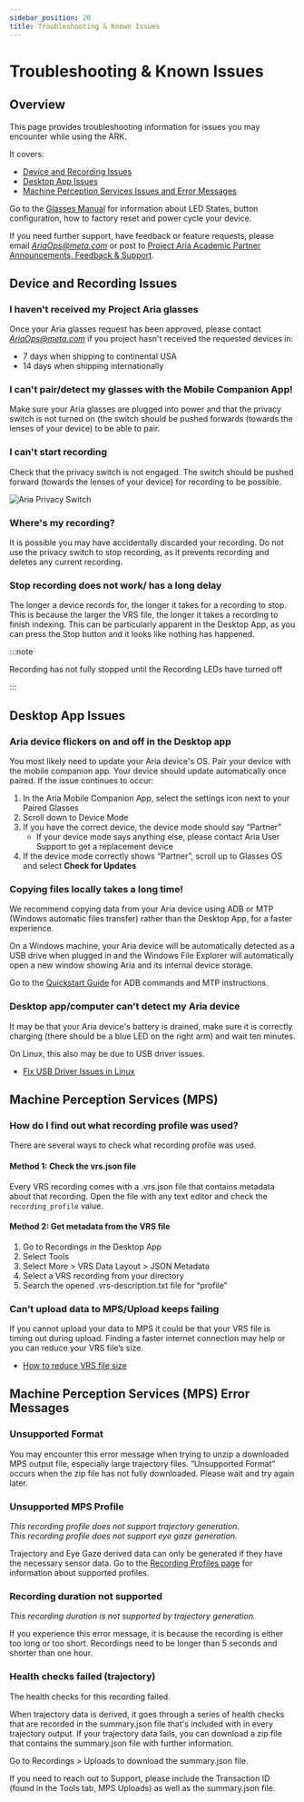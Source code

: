 ```yaml
---
sidebar_position: 20
title: Troubleshooting & Known Issues
---
```

# Troubleshooting & Known Issues

## Overview
This page provides troubleshooting information for issues you may encounter while using the ARK.

It covers:
  - [Device and Recording Issues](#device-and-recording-issues)
  - [Desktop App Issues](#desktop-app-issues)
  - [Machine Perception Services Issues and Error Messages](#machine-perception-services-mps)

Go to the [Glasses Manual](/docs/ARK/glasses_manual/glasses_user_manual.mdx) for information about LED States, button configuration, how to factory reset and power cycle your device.

If you need further support, have feedback or feature requests, please email [_AriaOps@meta.com_](mailto:AriaOps@meta.com) or post to [Project Aria Academic Partner Announcements, Feedback & Support](https://fb.workplace.com/groups/1137227200340269).


## Device and Recording Issues

### I haven't received my Project Aria glasses

Once your Aria glasses request has been approved, please contact [_AriaOps@meta.com_](mailto:AriaOps@meta.com) if you project hasn't received the requested devices in:

* 7 days when shipping to continental USA
* 14 days when shipping internationally


### I can't pair/detect my glasses with the Mobile Companion App!

Make sure your Aria glasses are plugged into power and that the privacy switch is not turned on (the switch should be pushed forwards (towards the lenses of your device) to be able to pair.


### I can't start recording

Check that the privacy switch is not engaged. The switch should be pushed forward (towards the lenses of your device) for recording to be possible.

![Aria Privacy Switch](/img/ARK/glasses_manual/aria_privacy_switch.png)

### Where's my recording?

It is possible you may have accidentally discarded your recording.  Do not use the privacy switch to stop recording, as it prevents recording and deletes any current recording.

### Stop recording does not work/ has a long delay
The longer a device records for, the longer it takes for a recording to stop. This is because the larger the VRS file, the longer it takes a recording to finish indexing. This can be particularly apparent in the Desktop App, as you can press the Stop button and it looks like nothing has happened.

:::note

Recording has not fully stopped until the Recording LEDs have turned off

:::

## Desktop App Issues

### Aria device flickers on and off in the Desktop app

You most likely need to update your Aria device's OS. Pair your device with the mobile companion app. Your device should update automatically once paired. If the issue continues to occur:


1. In the Aria Mobile Companion App, select the settings icon next to your Paired Glasses
2. Scroll down to Device Mode
3. If you have the correct device, the device mode should say “Partner”
    * If your device mode says anything else, please contact Aria User Support to get a replacement device
4. If the device mode correctly shows “Partner”, scroll up to Glasses OS and select **Check for Updates**


### Copying files locally takes a long time!

We recommend copying data from your Aria device using ADB or MTP (Windows automatic files transfer) rather than the Desktop App, for a faster experience.

On a Windows machine, your Aria device will be automatically detected as a USB drive when plugged in and the Windows File Explorer will automatically open a new window showing Aria and its internal device storage.

Go to the [Quickstart Guide](http://localhost:3000/projectaria_tools/docs/ARK/ARK_quickstart) for ADB commands and MTP instructions.


### Desktop app/computer can't detect my Aria device

It may be that your Aria device's battery is drained, make sure it is correctly charging (there should be a blue LED on the right arm) and wait ten minutes.

On Linux, this also may be due to USB driver issues.

* [Fix USB Driver Issues in Linux](/docs/ARK/troubleshooting/linux_usb_driver)


## Machine Perception Services (MPS)

### How do I find out what recording profile was used?

There are several ways to check what recording profile was used.

#### Method 1: Check the vrs.json file

Every VRS recording comes with a .vrs.json file that contains metadata about that recording. Open the file with any text editor and check the `recording_profile`  value.

#### Method 2: Get metadata from the VRS file

1. Go to Recordings in the Desktop App
2. Select Tools
3. Select More > VRS Data Layout > JSON Metadata
4. Select a VRS recording from your directory
5. Search the opened .vrs-description.txt file for “profile”

### Can’t upload data to MPS/Upload keeps failing
If you cannot upload your data to MPS it could be that your VRS file is timing out during upload. Finding a faster internet connection may help or you can reduce your VRS file’s size.
* [How to reduce VRS file size](/docs/ARK/troubleshooting/reduce_vrs_file_size)


## Machine Perception Services (MPS) Error Messages
### Unsupported Format
You may encounter this error message when trying to unzip a downloaded MPS output file, especially large trajectory files. “Unsupported Format” occurs when the zip file has not fully downloaded. Please wait and try again later.

### Unsupported MPS Profile
_This recording profile does not support trajectory generation._ <br/>
_This recording profile does not support eye gaze generation._

Trajectory and Eye Gaze derived data can only be generated if they have the necessary sensor data. Go to the [Recording Profiles page](/docs/ARK/glasses_manual/profile_guide) for information about supported profiles.

### Recording duration not supported

_This recording duration is not supported by trajectory generation._

If you experience this error message, it is because the recording is either too long or too short. Recordings need to be longer than 5 seconds and shorter than one hour.

### Health checks failed (trajectory)

The health checks for this recording failed.

When trajectory data is derived, it goes through a series of health checks that are recorded in the summary.json file that's included with in every trajectory output. If your trajectory data fails, you can download a zip file that contains the summary.json file with further information.

Go to Recordings > Uploads to download the summary.json file.

If you need to reach out to Support, please include the Transaction ID (found in the Tools tab, MPS Uploads) as well as the summary.json file.

